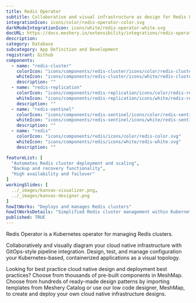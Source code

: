 ```yaml
---
title: Redis Operator
subtitle: Collaborative and visual infrastructure as design for Redis Operator
integrationIcon: icons/color/redis-operator-color.svg
darkModeIntegrationIcon: icons/white/redis-operator-white.svg
docURL: https://docs.meshery.io/extensibility/integrations/redis-operator
description: 
category: Database
subcategory: App Definition and Development
registrant: Github
components:
  - name: "redis-cluster"
    colorIcon: "icons/components/redis-cluster/icons/color/redis-cluster-color.svg"
    whiteIcon: "icons/components/redis-cluster/icons/white/redis-cluster-white.svg"
    description: ""
  - name: "redis-replication"
    colorIcon: "icons/components/redis-replication/icons/color/redis-replication-color.svg"
    whiteIcon: "icons/components/redis-replication/icons/white/redis-replication-white.svg"
    description: ""
  - name: "redis-sentinel"
    colorIcon: "icons/components/redis-sentinel/icons/color/redis-sentinel-color.svg"
    whiteIcon: "icons/components/redis-sentinel/icons/white/redis-sentinel-white.svg"
    description: ""
  - name: "redis"
    colorIcon: "icons/components/redis/icons/color/redis-color.svg"
    whiteIcon: "icons/components/redis/icons/white/redis-white.svg"
    description: ""

featureList: [
  "Automates Redis cluster deployment and scaling",
  "Backup and recovery functionality",
  "High availability and failover"
]
workingSlides: [
  ../_images/kanvas-visualizer.png,
  ../_images/kanvas-designer.png
]
howItWorks: "Deploys and manages Redis clusters"
howItWorksDetails: "Simplified Redis cluster management within Kubernetes"
published: TRUE
---
```

<p>
Redis Operator is a Kubernetes operator for managing Redis clusters.
</p>
<p>
    Collaboratively and visually diagram your cloud native infrastructure with GitOps-style pipeline integration. Design, test, and manage configuration your Kubernetes-based, containerized applications as a visual topology.
</p>
<p>
    Looking for best practice cloud native design and deployment best practices? Choose from thousands of pre-built components in MeshMap. Choose from hundreds of ready-made design patterns by importing templates from Meshery Catalog or use our low code designer, MeshMap, to create and deploy your own cloud native infrastructure designs.
</p>
